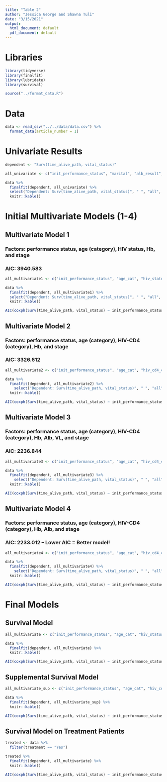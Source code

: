 ```yaml
---
title: "Table 2"
author: "Jessica George and Shawna Tuli"
date: "3/15/2021"
output:
  html_document: default
  pdf_document: default
---
```


# Libraries
```r
library(tidyverse)
library(finalfit)
library(lubridate)
library(survival)

source("../format_data.R")
```

# Data
```r
data <- read_csv("../../data/data.csv") %>% 
  format_data(article_number = 1)
```

# Univariate Results
```r
dependent <- "Surv(time_alive_path, vital_status)"

all_univariate <- c("init_performance_status", "marital", "alb_result", "distance", "age_cat", "hiv_status", "hiv_cd4_cat2", "hb_result", "combined_cancer_stage", "vl_detect_cat")

data %>%
  finalfit(dependent, all_univariate) %>%
  select("Dependent: Surv(time_alive_path, vital_status)", " ", "all", "HR (univariable)") %>% 
  knitr::kable()
```


# Initial Multivariate Models (1-4)

## Multivariate Model 1
### Factors: performance status, age (category), HIV status, Hb, and stage
### AIC: 3940.583
```r
all_multivariate1 <- c("init_performance_status", "age_cat", "hiv_status", "hb_result", "combined_cancer_stage")

data %>%
  finalfit(dependent, all_multivariate1) %>%
  select("Dependent: Surv(time_alive_path, vital_status)", " ", "all", "HR (multivariable)") %>% 
  knitr::kable()

AIC(coxph(Surv(time_alive_path, vital_status) ~ init_performance_status + age_cat + hiv_status + hb_result + combined_cancer_stage, data = data))
```

## Multivariate Model 2
### Factors: performance status, age (category), HIV-CD4 (category), Hb, and stage
### AIC: 3326.612
``` r
all_multivariate2 <- c("init_performance_status", "age_cat", "hiv_cd4_cat2", "hb_result", "combined_cancer_stage")

data %>%
  finalfit(dependent, all_multivariate2) %>%
    select("Dependent: Surv(time_alive_path, vital_status)", " ", "all", "HR (multivariable)") %>% 
  knitr::kable()

AIC(coxph(Surv(time_alive_path, vital_status) ~ init_performance_status + age_cat + hiv_cd4_cat2 + hb_result + combined_cancer_stage, data = data))
```

## Multivariate Model 3
### Factors: performance status, age (category), HIV-CD4 (category), Hb, Alb, VL, and stage
### AIC: 2236.844
``` r
all_multivariate3 <- c("init_performance_status", "age_cat", "hiv_cd4_cat2", "hb_result", "combined_cancer_stage", "vl_detect2", "alb_result")

data %>%
  finalfit(dependent, all_multivariate3) %>%
    select("Dependent: Surv(time_alive_path, vital_status)", " ", "all", "HR (multivariable)") %>% 
  knitr::kable()

AIC(coxph(Surv(time_alive_path, vital_status) ~ init_performance_status + age_cat + hiv_cd4_cat2 + hb_result + combined_cancer_stage + vl_detect2 + alb_result, data = data))
```

## Multivariate Model 4
### Factors: performance status, age (category), HIV-CD4 (category), Hb, Alb, and stage
### AIC: 2233.012 -- Lower AIC = Better model!
``` r
all_multivariate4 <- c("init_performance_status", "age_cat", "hiv_cd4_cat2", "hb_result", "combined_cancer_stage", "alb_result")

data %>%
  finalfit(dependent, all_multivariate4) %>%
    select("Dependent: Surv(time_alive_path, vital_status)", " ", "all", "HR (multivariable)") %>% 
  knitr::kable()

AIC(coxph(Surv(time_alive_path, vital_status) ~ init_performance_status + age_cat + hiv_cd4_cat2 + hb_result + combined_cancer_stage + alb_result, data = data))
```


# Final Models

## Survival Model
```r
all_multivariate <- c("init_performance_status", "age_cat", "hiv_status", "hb_result", "alb_result", "combined_cancer_stage")

data %>%
  finalfit(dependent, all_multivariate) %>%
  knitr::kable()

AIC(coxph(Surv(time_alive_path, vital_status) ~ init_performance_status + age_cat + hiv_status + hb_result + alb_result + combined_cancer_stage, data = data))
```

## Supplemental Survival Model
```r
all_multivariate_sup <- c("init_performance_status", "age_cat", "hiv_cd4_cat2", "hb_result", "alb_result", "combined_cancer_stage")

data %>%
  finalfit(dependent, all_multivariate_sup) %>%
  knitr::kable()

AIC(coxph(Surv(time_alive_path, vital_status) ~ init_performance_status + age_cat + hiv_cd4_cat2 + hb_result + combined_cancer_stage, data = data))
```

## Survival Model on Treatment Patients
```r
treated <- data %>% 
  filter(treatment == "Yes")

treated %>%
  finalfit(dependent, all_multivariate) %>%
  knitr::kable()

AIC(coxph(Surv(time_alive_path, vital_status) ~ init_performance_status + age_cat + hiv_status + hb_result + alb_result + combined_cancer_stage, data = treated))
```